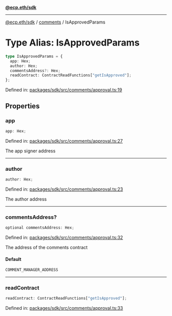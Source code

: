 [**@ecp.eth/sdk**](../../index.mdx)

***

[@ecp.eth/sdk](/sdk-reference/index.mdx) / [comments](/sdk-reference/comments/index.mdx) / IsApprovedParams

# Type Alias: IsApprovedParams

```ts
type IsApprovedParams = {
  app: Hex;
  author: Hex;
  commentsAddress?: Hex;
  readContract: ContractReadFunctions["getIsApproved"];
};
```

Defined in: [packages/sdk/src/comments/approval.ts:19](https://github.com/ecp-eth/comments-monorepo/blob/main/packages/sdk/src/comments/approval.ts#L19)

## Properties

### app

```ts
app: Hex;
```

Defined in: [packages/sdk/src/comments/approval.ts:27](https://github.com/ecp-eth/comments-monorepo/blob/main/packages/sdk/src/comments/approval.ts#L27)

The app signer address

***

### author

```ts
author: Hex;
```

Defined in: [packages/sdk/src/comments/approval.ts:23](https://github.com/ecp-eth/comments-monorepo/blob/main/packages/sdk/src/comments/approval.ts#L23)

The author address

***

### commentsAddress?

```ts
optional commentsAddress: Hex;
```

Defined in: [packages/sdk/src/comments/approval.ts:32](https://github.com/ecp-eth/comments-monorepo/blob/main/packages/sdk/src/comments/approval.ts#L32)

The address of the comments contract

#### Default

```ts
COMMENT_MANAGER_ADDRESS
```

***

### readContract

```ts
readContract: ContractReadFunctions["getIsApproved"];
```

Defined in: [packages/sdk/src/comments/approval.ts:33](https://github.com/ecp-eth/comments-monorepo/blob/main/packages/sdk/src/comments/approval.ts#L33)
